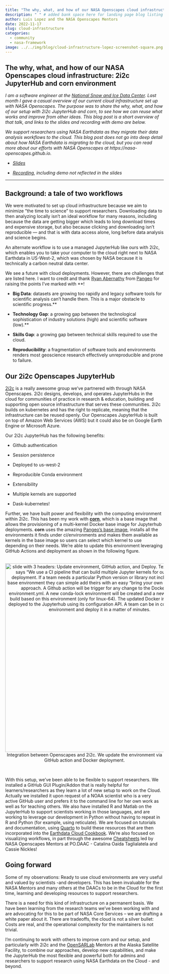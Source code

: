 ```yaml
---
title: "The why, what, and how of our NASA Openscapes cloud infrastructure: 2i2c JupyterHub and corn environment"
description: " " # added bank space here for landing page blog listing (will print first few lines of blog if not)
author: Luis Lopez and the NASA Openscapes Mentors
date: 2022-11-17
slug: cloud-infrastructure
categories:
  - community
  - nasa-framework
image: ../../img/blog/cloud-infrastructure-lopez-screenshot-square.png
---
```


## The why, what, and how of our NASA Openscapes cloud infrastructure: 2i2c JupyterHub and corn environment

*I am a software engineer at the [National Snow and Ice Data Center](https://nsidc.org/home). Last month I gave a casual overview of our current cloud infrastructure set up with NASA Openscapes. The purpose was to share the why, what, and how of our setup with 2i2c JupyterHub and corn, to see how we can reuse what works and improve from other ideas. This blog post is a short overview of that talk, and links to the slides and recording with demo are below.*

*We support researchers using NASA Earthdata as they migrate their data analysis workflows to the cloud. This blog post does not go into deep detail about how NASA Earthdata is migrating to the cloud, but you can read more about our efforts with NASA Openscapes at https://nasa-openscapes.github.io.*

- *[Slides](https://docs.google.com/presentation/d/100aazshfYJfIe5pjQ6w3hswjA9zuuhEd2sZ3P4LhxJc/edit?usp=sharing)*

- *[Recording](https://youtu.be/Payju0KDScg), including demo not reflected in the slides*

---

## Background: a tale of two workflows

We were motivated to set up cloud infrastructure because we aim to minimize "the time to science" to support researchers. Downloading data to then analyzing locally isn't an ideal workflow for many reasons, including because the data are getting bigger which leads to long download times and expensive storage, but also because clicking and downloading isn't reproducible — and that is with data access alone, long before data analysis and science begins.

An alternate workflow is to use a managed JupyterHub like ours with 2i2c, which enables you to take your computer to the cloud right next to NASA Earthdata in US-West-2, which was chosen by NASA because it is technically a carbon neutral data center.

We see a future with cloud deployments. However, there are challenges that are listed here. I want to credit and thank [Ryan Abernathy](https://twitter.com/rabernat/) from [Pangeo](https://pangeo.io/) for raising the points I've marked with **!

-   **Big Data**: datasets are growing too rapidly and legacy software tools for scientific analysis can't handle them. This is a major obstacle to scientific progress.**

-   **Technology Gap**: a growing gap between the technological sophistication of industry solutions (high) and scientific software (low).**

-   **Skills Gap**: a growing gap between technical skills required to use the cloud.

-   **Reproducibility**: a fragmentation of software tools and environments renders most geoscience research effectively unreproducible and prone to failure.

## Our 2i2c Openscapes JupyterHub


[2i2c](http://2i2c.org/) is a really awesome group we've partnered with through NASA Openscapes. 2i2c designs, develops, and operates JupyterHubs in the cloud for communities of practice in research & education, building and supporting open source infrastructure that serves these communities. 2i2c builds on kubernetes and has the right to replicate, meaning that the infrastructure can be reused openly. Our Openscapes JupyterHub is built on top of Amazon Web Services (AWS) but it could also be on Google Earth Engine or Microsoft Azure.

Our 2i2c JupyterHub has the following benefits:

-   Github authentication

-   Session persistence

-   Deployed to us-west-2

-   Reproducible Conda environment

-   Extensibility

-   Multiple kernels are supported

-   Dask-kubernetes!


Further, we have built power and flexibility with the computing environment within 2i2c. This has been my work with [**corn**](https://github.com/nasa-openscapes/corn), which is a base image that allows the provisioning of a multi-kernel Docker base image for Jupyterhub deployments. **corn** uses the amazing [Pangeo's base image](https://github.com/pangeo-data/pangeo-docker-images), installs all the environments it finds under ci/environments and makes them available as kernels in the base image so users can select which kernel to use depending on their needs. We're able to update this environment leveraging GitHub Actions and deployment as shown in the following figure.

<br> <center><a><img src="/img/blog/cloud-infrastructure-lopez-screenshot.png" width="600px" alt="slide with 3 headers: Update environment, GitHub action, and Deploy. Text description says “We use a CI pipeline that can build multiple Jupyter kernels for our Pangeo deployment. If a team needs a particular Python version or library not included in our base environment they can simple add theirs with an easy “bring your own environment” approach. A Github action will be trigger for any change to the Dockerfile or environment.yml. A new conda-lock environment will be created and a new base image build based on this environment (only for linux-64). The updated Docker image can be deployed to the Jupyterhub using its configuration API. A team can be in control of their environment and deploy it in a matter of minutes."></a><figcaption>Integration between Openscapes and 2i2c. We update the environment via GitHub action and Docker deployment. </figcaption> </center> <br>

With this setup, we've been able to be flexible to support researchers. We installed a GitHub GUI Plugin/Addon that is really helpful for learners/researchers as they learn a lot of new setup to work on the Cloud. Actually we installed it upon request of a NOAA scientist who is a very active GitHub user and prefers it to the command line for her own work as well as for teaching others. We also have installed R and Matlab on the JupyterHub to support scientists working in those languages, and are working to leverage our development in Python without having to repeat in R and Python (for example, using reticulate). We are focused on tutorials and documentation, using [Quarto](https://quarto.org/) to build these resources that are then incorporated into the [Earthdata Cloud Cookbook](https://nasa-openscapes.github.io/earthdata-cloud-cookbook/). We're also focused on visualizing workflows, in part through the awesome [Cheatsheets](https://nasa-openscapes.github.io/earthdata-cloud-cookbook/cheatsheet) led by NASA Openscapes Mentors at PO.DAAC - Catalina Oaida Taglialatela and Cassie Nickles!

## Going forward

Some of my observations: Ready to use cloud environments are very useful and valued by scientists -and developers. This has been invaluable for the NASA Mentors and many others at the DAACs to be in the Cloud for the first time, learning and developing resources to support researchers. 

There is a need for this kind of infrastructure on a permanent basis. We have been learning from the research teams we've been working with and are advocating for this to be part of NASA Core Services -- we are drafting a white paper about it. There are tradeoffs, the cloud is not a silver bullet: Costs are real, and the operational complexity for the maintainers is not trivial.

I'm continuing to work with others to improve corn and our setup, and particularly with 2i2c and the [OpenSARLab](https://opensarlab-docs.asf.alaska.edu/) Mentors at the Alaska Satellite Facility, to combine our approaches, develop new capabilities, and make the JupyterHub the most flexible and powerful both for admins and researchers to support research using NASA Earthdata on the Cloud - and beyond.

<br>
